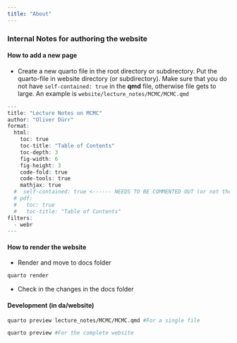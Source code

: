 ```yaml
---
title: "About"
---
```



### Internal Notes for authoring the website

#### How to add a new page


- Create a new quarto file in the root directory or subdirectory.
Put the quarto-file in website directory (or subdirectory). 
Make sure that you do not have `self-contained: true` in the **qmd** file, otherwise file gets to large. An example is `website/lecture_notes/MCMC/MCMC.qmd`

```r
---
title: "Lecture Notes on MCMC"
author: "Oliver Dürr"
format: 
  html:
    toc: true
    toc-title: "Table of Contents"
    toc-depth: 3
    fig-width: 6
    fig-height: 3
    code-fold: true
    code-tools: true
    mathjax: true
  #  self-contained: true <------ NEEDS TO BE COMMENTED OUT (or not there at all)
  # pdf:
  #   toc: true
  #   toc-title: "Table of Contents"
filters:
  - webr
---
```

#### How to render the website
- Render and move to docs folder

```bash
quarto render 
```

- Check in the changes in the docs folder

#### Development (in da/website)

```bash
quarto preview lecture_notes/MCMC/MCMC.qmd #For a single file
```

```bash
quarto preview #For the complete website
```
